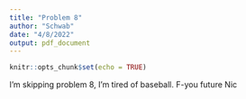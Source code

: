---
title: "Problem 8"
author: "Schwab"
date: "4/8/2022"
output: pdf_document
---

```{r setup, include=FALSE}
knitr::opts_chunk$set(echo = TRUE)
```

I'm skipping problem 8, I'm tired of baseball. F-you future Nic